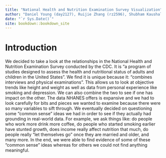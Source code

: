 ```yaml
--- 
title: "National Health and Nutrition Examination Survey Visualization"
author: "Daniel Young (day2127), Ruijie Zhang (rz2596), Shubham Kaushal (sk5118)"
date: "`r Sys.Date()`"
site: bookdown::bookdown_site
---
```


# Introduction

We decided to take a look at the relationships in the National Health and Nutrition Examination Survey conducted by the CDC. It is "a program of studies designed to assess the health and nutritional status of adults and children in the United States". We find it is unique because it: "combines interviews and physical examinations". This allows us to look at objective trends like height and weight as well as data from personal experience like smoking and depression. We can also combine the two to see if one has impact on the other. The data NHANES offers is expansive and we had to look carefully for bits and pieces we wanted to examine because there were so many variables to sift through. We eventually decided on questioning some "common sense" ideas we had in order to see if they actually had grounding in real-world data. For example, we ask things like: do people who work more drink more coffee, do people who started smoking earlier have stunted growth, does income really affect nutrition that much, do people really "let themselves go" once they are married and older, and many more. In the end, we were able to find evidence of some of these "common sense" ideas whereas for others we could not find anything meaningful.